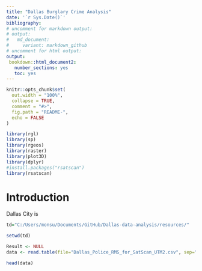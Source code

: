 ```yaml
---
title: "Dallas Burglary Crime Analysis"
date: '`r Sys.Date()`'
bibliography: 
# uncomment for markdown output:
# output:
#   md_document:
#     variant: markdown_github
# uncomment for html output:
output:
 bookdown::html_document2:
   number_sections: yes
   toc: yes
---
```


<!-- Note: this is where I'm adding the write-up for now for maximum visibility.
Can go elsewhere, e.g. as a vignette before this is open sourced. -->

```r
knitr::opts_chunk$set(
  out.width = "100%",
  collapse = TRUE,
  comment = "#>",
  fig.path = "README-",
  echo = FALSE
)
```


```r
library(rgl)
library(sp)
library(rgeos)
library(raster)
library(plot3D)
library(dplyr)
#install.packages("rsatscan")
library(rsatscan)
```

# Introduction

Dallas City is 


```r
td="C:/Users/monsu/Documents/GitHub/Dallas-data-analysis/resources/"

setwd(td)

Result <- NULL
data <- read.table(file="Dallas_Police_RMS_for_SatScan_UTM2.csv", sep=",", head=TRUE)

head(data)
```



